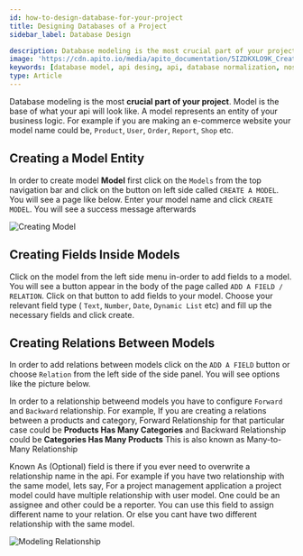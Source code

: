 ```yaml
---
id: how-to-design-database-for-your-project
title: Designing Databases of a Project
sidebar_label: Database Design

description: Database modeling is the most crucial part of your project. Model is the base of what your api will look like. A model represents an entity of your business logic.
image: 'https://cdn.apito.io/media/apito_documentation/5IZDKXLO9K_Create_A_Model.png'
keywords: [database model, api desing, api, database normalization, nosql, nosql database design]
type: Article
---
```



<head>
  <meta property="og:type" content="article" />
</head>

Database modeling is the most **crucial part of your project**. Model is the base of what your api will look like. A model represents an entity of your business logic. For example
if you are making an e-commerce website your model name could be, `Product`, `User`, `Order`, `Report`, `Shop` etc.


## Creating a Model Entity

In order to create model **Model** first click on the `Models` from the top navigation bar and click on the button on left side called `CREATE A MODEL`.
You will see a page like below. Enter your model name and click `CREATE MODEL`. You will see a success message afterwards

<Image img='https://cdn.apito.io/media/apito_documentation/5IZDKXLO9K_Create_A_Model.png' alt='Creating Model' title='Creating Model' />

## Creating Fields Inside Models

Click on the model from the left side menu in-order to add fields to a model. You will see a button appear in the body of the page called `ADD A FIELD / RELATION`. Click on that button
to add fields to your model. Choose your relevant field type ( `Text`, `Number`, `Date`, `Dynamic List` etc) and fill up the necessary fields and click create.

## Creating Relations Between Models

In order to add relations between models click on the `ADD A FIELD` button or choose `Relation` from the left side of the side panel. You will see options like the picture below.

In order to a relationship betweend models you have to configure `Forward` and `Backward` relationship. For example, If you are creating a relations between a products and category,
Forward Relationship for that particular case could be **Products Has Many Categories** and Backward Relationship could be **Categories Has Many Products** This is also known as Many-to-Many Relationship

Known As (Optional) field is there if you ever need to overwrite a relationship name in the api. For example if you have two relationship with the same model, lets say,
For a project management application a project model could have multiple relationship with user model. One could be an assignee and other could be a reporter.
You can use this field to assign different name to your relation. Or else you cant have two different relationship with the same model.

![Modeling Relationship](https://cdn.apito.io/media/apito_documentation/C40KXDXNBH_Apito_Console___Creating_Relations.png)


